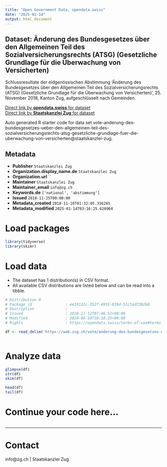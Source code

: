 ```yaml
---
title: "Open Government Data, opendata.swiss"
date: "2025-01-14"
output: html_document
---
```


## Dataset: Änderung des Bundesgesetzes über den Allgemeinen Teil des Sozialversicherungsrechts (ATSG) (Gesetzliche Grundlage für die Überwachung von Versicherten)

Schlussresultate der eidgenössischen Abstimmung 'Änderung des Bundesgesetzes über den Allgemeinen Teil des Sozialversicherungsrechts (ATSG) (Gesetzliche Grundlage für die Überwachung von Versicherten)', 25. November 2018, Kanton Zug, aufgeschlüsselt nach Gemeinden.

[Direct link by **opendata.swiss** for dataset](https://opendata.swiss/de/dataset/anderung-des-bundesgesetzes-uber-den-allgemeinen-teil-des-sozialversicherungsrechts-atsg-gesetz)<br>
[Direct link by **Staatskanzlei Zug** for dataset](https://wab.zug.ch/vote/anderung-des-bundesgesetzes-ueber-den-allgemeinen-teil-des-sozialversicherungsrechts-atsg-gesetzliche-grundlage-fuer-die-uberwachung-von-versicherten/data)

Auto generated R starter code for data set vote-anderung-des-bundesgesetzes-ueber-den-allgemeinen-teil-des-sozialversicherungsrechts-atsg-gesetzliche-grundlage-fuer-die-uberwachung-von-versicherten@staatskanzlei-zug.

## Metadata

- **Publisher** `Staatskanzlei Zug`
- **Organization.display_name.de** `Staatskanzlei Zug`
- **Organization.url** ``
- **Maintainer** `Staatskanzlei Zug`
- **Maintainer_email** `info@zg.ch`
- **Keywords.de** `['national', 'abstimmung']`
- **Issued** `2018-11-25T00:00:00`
- **Metadata_created** `2018-11-16T01:32:05.336285`
- **Metadata_modified** `2025-01-14T03:16:25.620964`


# Load packages

```r

library(tidyverse)
library(skimr)

```

# Load data

-   The dataset has 1 distribution(s) in CSV format.
-   All available CSV distributions are listed below and can be read into a tibble.

```r

# Distribution 0
# Package_id               : e419132c-352f-4955-839d-51c5ad7382b8
# Description              : 
# Issued                   : 2018-11-12T07:46:52+00:00
# Modified                 : 2024-06-18T10:18:25+00:00
# Rights                   : https://opendata.swiss/terms-of-use#terms_by

df <- read_delim('https://wab.zug.ch/vote/anderung-des-bundesgesetzes-ueber-den-allgemeinen-teil-des-sozialversicherungsrechts-atsg-gesetzliche-grundlage-fuer-die-uberwachung-von-versicherten/data-csv')



```

# Analyze data

```r

glimpse(df)
str(df)
skim(df)

head(df)
tail(df)

```

# Continue your code here...

```r

```

------------------------------------------------------------------------

# Contact

info@zg.ch | Staatskanzlei Zug
